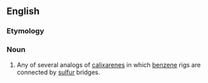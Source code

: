 ==English==

===Etymology===
{{prefix|en|thia|calixarene}}

===Noun===
{{wikipedia}}
{{en-noun}}

# {{lb|en|organic chemistry}} Any of several analogs of [[calixarene]]s in which [[benzene]] rigs are connected by [[sulfur]] bridges.